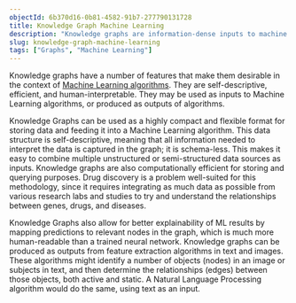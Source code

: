 ```yaml
---
objectId: 6b370d16-0b81-4582-91b7-277790131728
title: Knowledge Graph Machine Learning
description: "Knowledge graphs are information-dense inputs to machine learning algorithms, and can capture more human-readable outputs of algorithms."
slug: knowledge-graph-machine-learning
tags: ["Graphs", "Machine Learning"]
---
```


Knowledge graphs have a number of features that make them desirable in the context of [Machine Learning algorithms](/glossary/machine-learning). They are self-descriptive, efficient, and human-interpretable.
They may be used as inputs to Machine Learning algorithms, or produced as outputs of algorithms.

Knowledge Graphs can be used as a highly compact and flexible format for storing data and feeding it into a Machine Learning algorithm. This data structure is self-descriptive, meaning that all information needed to interpret the data is captured in the graph; it is schema-less. This makes it easy to combine multiple unstructured or semi-structured data sources as inputs. Knowledge graphs are also computationally efficient for storing and querying purposes. Drug discovery is a problem well-suited for this methodology, since it requires integrating as much data as possible from various research labs and studies to try and understand the relationships between genes, drugs, and diseases.

Knowledge Graphs also allow for better explainability of ML results by mapping predictions to relevant nodes in the graph, which is much more human-readable than a trained neural network. Knowledge graphs can be produced as outputs from feature extraction algorithms in text and images. These algorithms might identify a number of objects (nodes) in an image or subjects in text, and then determine the relationships (edges) between those objects, both active and static. A Natural Language Processing algorithm would do the same, using text as an input.
